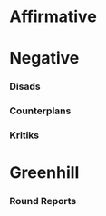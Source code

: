=Affirmative= 


=Negative= 
===Disads=== 
===Counterplans=== 
===Kritiks=== 
=Greenhill= 
===Round Reports===